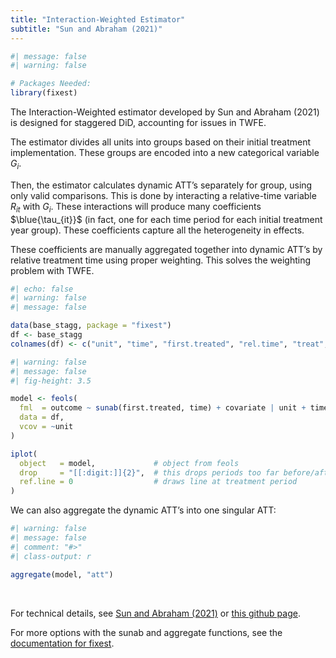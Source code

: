 ```yaml
---
title: "Interaction-Weighted Estimator"
subtitle: "Sun and Abraham (2021)"
---
```


```r
#| message: false
#| warning: false

# Packages Needed:
library(fixest)
```

The Interaction-Weighted estimator developed by Sun and Abraham (2021) is designed for staggered DiD, accounting for issues in TWFE.

The estimator divides all units into groups based on their initial treatment implementation. These groups are encoded into a new categorical variable $G_i$.

Then, the estimator calculates dynamic ATT's separately for group, using only valid comparisons. This is done by interacting a relative-time variable $R_{it}$ with $G_i$. These interactions will produce many coefficients $\blue{\tau_{it}}$ (in fact, one for each time period for each initial treatment year group). These coefficients capture all the heterogeneity in effects.

These coefficients are manually aggregated together into dynamic ATT's by relative treatment time using proper weighting. This solves the weighting problem with TWFE.

```r
#| echo: false
#| warning: false
#| message: false

data(base_stagg, package = "fixest")
df <- base_stagg
colnames(df) <- c("unit", "time", "first.treated", "rel.time", "treat", "te", "covariate", "outcome")
```

```r
#| warning: false
#| message: false
#| fig-height: 3.5

model <- feols(
  fml  = outcome ~ sunab(first.treated, time) + covariate | unit + time,
  data = df,
  vcov = ~unit
)

iplot(
  object   = model,             # object from feols
  drop     = "[[:digit:]]{2}",  # this drops periods too far before/after treatment.
  ref.line = 0                  # draws line at treatment period
)
```

We can also aggregate the dynamic ATT's into one singular ATT:

```r
#| warning: false
#| message: false
#| comment: "#>"
#| class-output: r

aggregate(model, "att")
```

<br />

::: small
For technical details, see [Sun and Abraham (2021)](https://www.sciencedirect.com/science/article/abs/pii/S030440762030378X) or [this github page](https://asjadnaqvi.github.io/DiD/docs/code_r/07_sunab_r/).

For more options with the sunab and aggregate functions, see the [documentation for fixest](https://lrberge.github.io/fixest/reference/index.html).
:::
